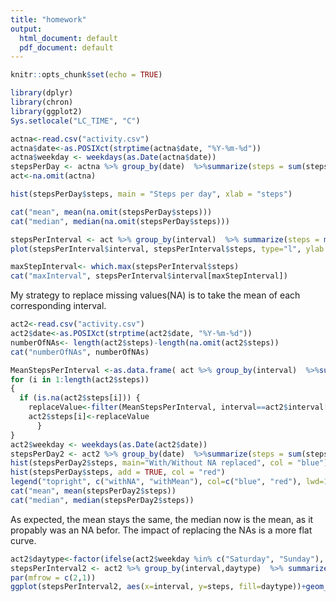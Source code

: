 ```yaml
---
title: "homework"
output:
  html_document: default
  pdf_document: default
---
```


```r
knitr::opts_chunk$set(echo = TRUE)
```

```r
library(dplyr)
library(chron)
library(ggplot2)
Sys.setlocale("LC_TIME", "C")
```

```r
actna<-read.csv("activity.csv")
actna$date<-as.POSIXct(strptime(actna$date, "%Y-%m-%d"))
actna$weekday <- weekdays(as.Date(actna$date))
stepsPerDay <- actna %>% group_by(date)  %>%summarize(steps = sum(steps))
act<-na.omit(actna)
```

```r
hist(stepsPerDay$steps, main = "Steps per day", xlab = "steps")
```

```r
cat("mean", mean(na.omit(stepsPerDay$steps)))
cat("median", median(na.omit(stepsPerDay$steps)))
```

```r
stepsPerInterval <- act %>% group_by(interval)  %>% summarize(steps = mean(steps))
plot(stepsPerInterval$interval, stepsPerInterval$steps, type="l", ylab ="steps", xlab = "interval", main = "Average activity")
```

```r
maxStepInterval<- which.max(stepsPerInterval$steps)
cat("maxInterval", stepsPerInterval$interval[maxStepInterval])
```

My strategy to replace missing values(NA) is to take the mean of each corresponding interval.

```r
act2<-read.csv("activity.csv")
act2$date<-as.POSIXct(strptime(act2$date, "%Y-%m-%d"))
numberOfNAs<- length(act2$steps)-length(na.omit(act2$steps))
cat("numberOfNAs", numberOfNAs)

MeanStepsPerInterval <-as.data.frame( act %>% group_by(interval)  %>%summarize(steps = mean(steps))) 
for (i in 1:length(act2$steps))
{
  if (is.na(act2$steps[i])) {
    replaceValue<-filter(MeanStepsPerInterval, interval==act2$interval[i])[,2]
    act2$steps[i]<-replaceValue
      }
}
act2$weekday <- weekdays(as.Date(act2$date))
stepsPerDay2 <- act2 %>% group_by(date)  %>%summarize(steps = sum(steps)) 
hist(stepsPerDay2$steps, main="With/Without NA replaced", col = "blue")
hist(stepsPerDay$steps, add = TRUE, col = "red")
legend("topright", c("withNA", "withMean"), col=c("blue", "red"), lwd=10)
cat("mean", mean(stepsPerDay2$steps))
cat("median", median(stepsPerDay2$steps))
```
As expected, the mean stays the same, the median now is the mean, as it propably was an NA befor. The impact of replacing the NAs is a more flat curve.


```r
act2$daytype<-factor(ifelse(act2$weekday %in% c("Saturday", "Sunday"), "Weekend", "Weekday" ))
stepsPerInterval2 <- act2 %>% group_by(interval,daytype)  %>% summarize(steps = mean(steps))
par(mfrow = c(2,1))
ggplot(stepsPerInterval2, aes(x=interval, y=steps, fill=daytype))+geom_line()+ facet_grid(daytype~.)
```